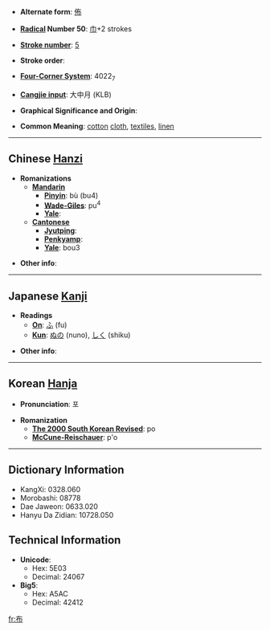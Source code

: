 * '''Alternate form''': [[佈]]

* '''[[Wiktionary:Chinese radical index| Radical]] Number 50''': [[Wiktionary:Chinese radical index 巾|巾]]+2 strokes

* '''[[Wiktionary:Chinese total strokes index|Stroke number]]''': [[Wiktionary:Chinese total strokes index 5|5]]

* '''Stroke order''': 

* '''[[Wiktionary:Chinese four corner index|Four-Corner System]]''': 4022<sub>7</sub>

* '''[[Wiktionary:Chinese Cangjie index|Cangjie input]]''': 大中月 (KLB)

* '''Graphical Significance and Origin''': 

* '''Common Meaning''': [[cotton]] [[cloth]], [[textile]]s, [[linen]]

----

== Chinese [[Hanzi]] ==

* '''Romanizations'''
** '''[[Mandarin]]'''
*** '''[[Pinyin]]''': bù (bu4)
*** '''[[Wade-Giles]]''': pu<sup>4</sup>
*** '''[[Yale]]''': 
** '''[[Cantonese]]'''
*** '''[[Jyutping]]''':
*** '''[[Penkyamp]]''': 
*** '''[[Yale]]''': bou3

* '''Other info''': 

----

== Japanese [[Kanji]] ==

* '''Readings'''
** '''[[On]]''': [[ふ]] (fu)
** '''[[Kun]]''': [[ぬの]] (nuno), [[しく]] (shiku)

* '''Other info''':  

----

== Korean [[Hanja]] ==

* '''Pronunciation''': 포

* '''Romanization'''
** '''[[The 2000 South Korean Revised Romanization|The 2000 South Korean Revised]]''': po
** '''[[McCune-Reischauer]]''': p'o

----

== Dictionary Information ==

* KangXi: 0328.060
* Morobashi: 08778
* Dae Jaweon: 0633.020
* Hanyu Da Zidian: 10728.050

== Technical Information ==

* '''Unicode''':
** Hex: 5E03
** Decimal: 24067
* '''Big5''':
** Hex: A5AC
** Decimal: 42412

[[fr:布]]